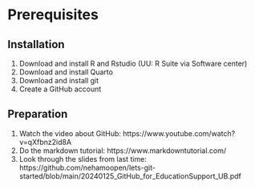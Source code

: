 # Prerequisites

## Installation
1. Download and install R and Rstudio (UU: R Suite via Software center)
2. Download and install Quarto
3. Download and install git
4. Create a GitHub account

## Preparation

1. Watch the video about GitHub: https://www.youtube.com/watch?v=qXfbnz2id8A
2. Do the markdown tutorial: https://www.markdowntutorial.com/
3. Look through the slides from last time: https://github.com/nehamoopen/lets-git-started/blob/main/20240125_GitHub_for_EducationSupport_UB.pdf
